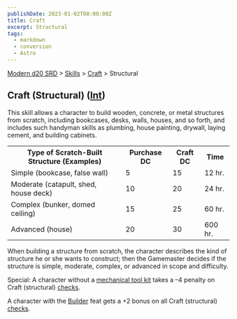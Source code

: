 ```yaml
---
publishDate: 2023-01-02T00:00:00Z
title: Craft
excerpt: Structural
tags:
  - markdown
  - conversion
  - Astro
---
```


[Modern d20 SRD](/#modernD20) > [Skills](modern-d20-srd-skills-index) > [Craft](modern-d20-srd-skills-craft) > Structural

## Craft (Structural) ([Int](modern-d20-srd-basics-ability-scores))

This skill allows a character to build wooden, concrete, or metal structures
from scratch, including bookcases, desks, walls, houses, and so forth, and
includes such handyman skills as plumbing, house painting, drywall, laying
cement, and building cabinets.


<table> <tr><th>Type of Scratch-Built Structure (Examples)</th> <th>Purchase DC</th> <th>Craft DC</th> <th>Time</th></tr> <tr><td> Simple (bookcase, false wall)</td><td> 5</td><td> 15</td><td> 12 hr. </td></tr> <tr class="shaded"><td> Moderate (catapult, shed, house deck)</td><td> 10</td><td> 20</td><td> 24 hr. </td></tr> <tr><td> Complex (bunker, domed ceiling)</td><td> 15</td><td> 25</td><td> 60 hr. </td></tr> <tr class="shaded"><td> Advanced (house)</td><td> 20</td><td> 30</td><td> 600 hr. </td></tr> </table>



When building a structure from scratch, the character describes the kind of
structure he or she wants to construct; then the Gamemaster decides if the
structure is simple, moderate, complex, or advanced in scope and difficulty.

Special: A character without a [mechanical tool kit](modern-d20-srd-equipment-professional-equipment) takes a –4 penalty on Craft (structural)
[checks](modern-d20-srd-skills-skill-basics-php#skill-check-index).

A character with the [Builder](modern-d20-srd-feats-builder) feat gets a +2
bonus on all Craft (structural) [checks](modern-d20-srd-skills-skill-basics-php#skill-check-index).

